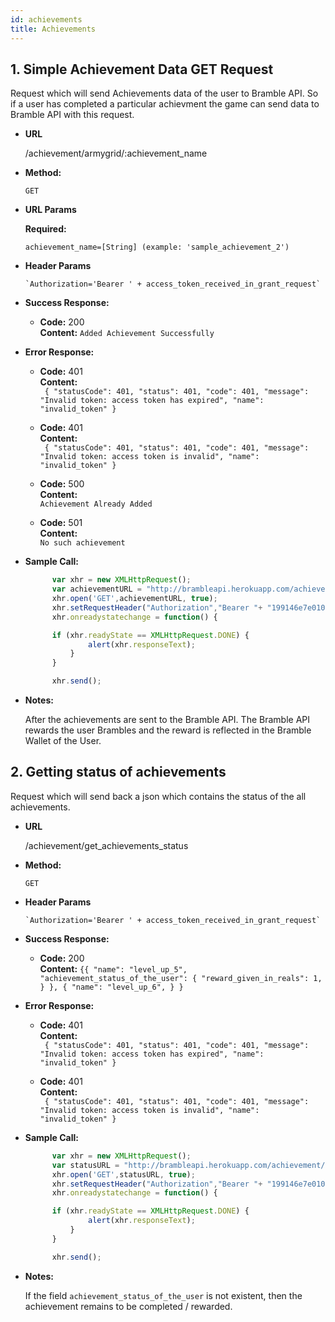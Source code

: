 ---
id: achievements
title: Achievements
---

**1. Simple Achievement Data GET Request**
----

Request which will send Achievements data of the user to Bramble API. So if a user has completed a particular achievment the game can send data to Bramble API with this request.

* **URL**

    /achievement/armygrid/:achievement_name

* **Method:**

  `GET`
  
*  **URL Params**

   **Required:**

      `achievement_name=[String] (example: 'sample_achievement_2')`  

* **Header Params**

      `Authorization='Bearer ' + access_token_received_in_grant_request`

* **Success Response:**

  * **Code:** 200 <br />
    **Content:** `Added Achievement Successfully`

* **Error Response:**

  * **Code:** 401 <br />
    **Content:** <br/>
    ` {
    "statusCode": 401,
    "status": 401,
    "code": 401,
    "message": "Invalid token: access token has expired",
    "name": "invalid_token"
    }`

  * **Code:** 401 <br />
    **Content:** <br/>
    ` {
    "statusCode": 401,
    "status": 401,
    "code": 401,
    "message": "Invalid token: access token is invalid",
    "name": "invalid_token"
   }`

  * **Code:** 500 <br />
    **Content:** <br/>
    `Achievement Already Added`

  * **Code:** 501 <br />
    **Content:** <br/>
    `No such achievement`


* **Sample Call:**

  ```javascript
        var xhr = new XMLHttpRequest();
        var achievementURL = "http://brambleapi.herokuapp.com/achievement/armygrid/sample_achievement_2";
        xhr.open('GET',achievementURL, true);
        xhr.setRequestHeader("Authorization","Bearer "+ "199146e7e010ffa216301333b4c8cc14b9184958");
        xhr.onreadystatechange = function() {

        if (xhr.readyState == XMLHttpRequest.DONE) {
                alert(xhr.responseText);
            }
        }

        xhr.send();
  ```

* **Notes:**

  After the achievements are sent to the Bramble API. The Bramble API rewards the user Brambles and the reward is reflected in the Bramble Wallet of the User.


**2. Getting status of achievements**
----

Request which will send back a json which contains the status of the all achievements.

* **URL**

    /achievement/get_achievements_status

* **Method:**

  `GET`
  
* **Header Params**

      `Authorization='Bearer ' + access_token_received_in_grant_request`

* **Success Response:**

  * **Code:** 200 <br />
    **Content:** `{{
              "name": "level_up_5",
            "achievement_status_of_the_user": {
            "reward_given_in_reals": 1,
            }
        },
        {
            "name": "level_up_6",
        }
    }`

* **Error Response:**

  * **Code:** 401 <br />
    **Content:** <br/>
    ` {
    "statusCode": 401,
    "status": 401,
    "code": 401,
    "message": "Invalid token: access token has expired",
    "name": "invalid_token"
    }`

  * **Code:** 401 <br />
    **Content:** <br/>
    ` {
    "statusCode": 401,
    "status": 401,
    "code": 401,
    "message": "Invalid token: access token is invalid",
    "name": "invalid_token"
   }`


* **Sample Call:**

  ```javascript
        var xhr = new XMLHttpRequest();
        var statusURL = "http://brambleapi.herokuapp.com/achievement/get_achievements_status";
        xhr.open('GET',statusURL, true);
        xhr.setRequestHeader("Authorization","Bearer "+ "199146e7e010ffa216301333b4c8cc14b9184958");
        xhr.onreadystatechange = function() {

        if (xhr.readyState == XMLHttpRequest.DONE) {
                alert(xhr.responseText);
            }
        }

        xhr.send();
  ```

* **Notes:**

  If the field `achievement_status_of_the_user` is not existent, then the achievement remains to be completed / rewarded.